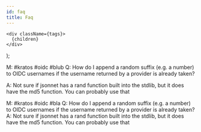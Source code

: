 ```yaml
---
id: faq
title: Faq
---
```


    <div className={tags}>
      {children}
    </div>
  );


<Faq />

<Question tags="question_src-theme- kratos_src-theme- oidc blub">
M: #kratos #oidc #blub 
Q: How do I append a random suffix (e.g. a number) to OIDC usernames if the username
returned by a provider is already taken?

A: Not sure if jsonnet has a rand function built into the stdlib, but it does have the md5 function. You can probably use that
</Question>

<Question tags="question kratos oidc bla">
M: #kratos #oidc #bla 
Q: How do I append a random suffix (e.g. a number) to OIDC usernames if the username returned by a provider is already taken?
A: Not sure if jsonnet has a rand function built into the stdlib, but it does have the md5 function. You can probably use that
</Question>

